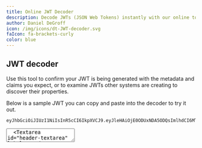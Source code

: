 ```yaml
---
title: Online JWT Decoder
description: Decode JWTs (JSON Web Tokens) instantly with our online tool. Explore JWT encoding, algorithms, and security best practices.
author: Daniel DeGroff
icon: /img/icons/dt-JWT-decoder.svg
faIcon: fa-brackets-curly
color: blue
---
```


## JWT decoder

Use this tool to confirm your JWT is being generated with the metadata and claims you expect, or to examine JWTs other systems are creating to discover their properties.

Below is a sample JWT you can copy and paste into the decoder to try it out.

```
eyJhbGciOiJIUzI1NiIsInR5cCI6IkpXVCJ9.eyJleHAiOjE0ODUxNDA5ODQsImlhdCI6MTQ4NTEzNzM4NCwiaXNzIjoiYWNtZS5jb20iLCJzdWIiOiIyOWFjMGMxOC0wYjRhLTQyY2YtODJmYy0wM2Q1NzAzMThhMWQiLCJhcHBsaWNhdGlvbklkIjoiNzkxMDM3MzQtOTdhYi00ZDFhLWFmMzctZTAwNmQwNWQyOTUyIiwicm9sZXMiOltdfQ.Mp0Pcwsz5VECK11Kf2ZZNF_SMKu5CgBeLN9ZOP04kZo
```

<form className="gap-y-6 grid grid-cols-1 mt-8">
  <Textarea id="encoded-textarea" label="Token" name="encoded-textarea" required={false} instructions="Paste a JSON web token into the text area above"/>
  <Textarea id="header-textarea" label="Header" name="header-textarea" required={false}/>
  <Textarea id="payload-textarea" label="Payload" name="payload-textarea" required={false}/>
</form>

## What is a JWT?

JSON Web Tokens (JWTs) are a widely adopted method for securely transmitting information between systems. They are compact, URL-safe tokens that consist of three parts: [a header, a payload, and a signature](https://fusionauth.io/articles/tokens/jwt-components-explained). JWTs play a crucial role in enabling stateless communication between systems by allowing the exchange of authenticated and trusted information.

One of the key benefits of JWTs is their ability to carry relevant user data in a self-contained format, eliminating the need for constant database or session checks. They are commonly used in modern web applications and APIs due to their simplicity, scalability, and compatibility with various programming languages and frameworks.

JWTs provide a secure and efficient means of verifying the authenticity and integrity of data, making them an indispensable tool in ensuring reliable communication and enabling secure access control in distributed systems.

A signed JWT contains these 3 parts:

* **A header:** which contains metadata, including information about the key used to sign the JWT.
* **A body:** which is a JSON object with an arbitrary payload; the keys of this JSON object are commonly called "claims".
* **A signature:** which is built by performing a cryptographic operation over the header and the body.

These are all Base64 URL encoded so the resulting string is safe to put in HTTP headers, cookies and elsewhere. Every signed JWT lets you verify the integrity of the JWT without contacting the signer.

## JWT encoding and decoding

In the encoding and decoding process of a JWT, the algorithm plays a crucial role in ensuring the integrity and authenticity of the token. JWTs utilize cryptographic algorithms to create and verify the signature, which is a critical component of the token.

When encoding a JWT, the algorithm is selected and specified in the header of the token. Common algorithms used for signature generation include [HMAC (Hash-based Message Authentication Code)](https://fusionauth.io/docs/v1/tech/reference/password-hashes#salted-hmac-sha-256) and [RSA (Rivest-Shamir-Adleman)](https://fusionauth.io/docs/v1/tech/reference/password-hashes#salted-hmac-sha-256). The algorithm takes the header and payload of the token, combines them, and applies a secret key or private key to generate a unique signature. This signature is appended to the JWT, creating a tamper-proof token.

During the decoding process, the algorithm specified in the JWT's header is used to verify the signature. The recipient of the token uses the corresponding secret key or public key associated with the algorithm to validate the signature. By re-computing the signature using the same algorithm, the recipient can compare it with the received signature. If they match, it indicates that the JWT has not been tampered with and that the data it contains can be trusted.

Our online JWT decoder lets you examine the contents of any JWT by pasting it into the Token form field. It’ll automatically decode the values and place the header and body into the respective fields.

The choice of algorithm depends on the specific security requirements and constraints of the system. HMAC algorithms are symmetric, meaning the same secret key is used for both encoding and decoding. RSA algorithms, on the other hand, are asymmetric, utilizing a public key for verification and a private key for signing. The algorithm used should be strong enough to resist attacks and ensure the integrity and confidentiality of the data within the JWT.

## JWT best practices

When handling JWTs, it's crucial to consider JWT security implications, especially because these tokens often hold sensitive data. One of the standard best practices for signed JWTs is to never store sensitive or personally identifiable information (PII) in the payload of a JWT. Since a keyholder can decode JWT data and then read it, storing sensitive information in the payload can expose this data if the JWT is intercepted. Always assume that your JWT can be compromised and only put non-sensitive data into its payload.

In terms of the signing key used with JWTs, it should be kept secret and secure. When using symmetric algorithms like HMAC, the same key is used for signing and verification. This secret key must be kept confidential, and its exposure can lead to severe security risks as an attacker could forge tokens. When using asymmetric algorithms like RSA, a private key signs the token and a public key verifies it. While the public key can be openly shared, the private key must be stored securely. If the private key is compromised, attackers could impersonate the server and issue their own tokens.

Another important security measure is to set short expiration times for your tokens. Long-lived or non-expiring tokens can be a major security risk if they fall into the wrong hands. By setting short expiration times, you limit the time window in which an attacker can misuse a token. Therefore, it's recommended to implement token refresh strategies that issue new tokens as needed, providing continuous access without the need for re-authentication. It's also recommended to use HTTPS for all communications involving JWTs to prevent tokens from being intercepted during transmission. Implementing these practices can significantly improve the security of your application when using JWTs.

<link rel="stylesheet" href="/css/codemirror-5.17.0.css"/>
<script src="/js/codemirror-min-5.17.0.js"></script>
<script type="text/javascript" src="/js/JWTDebugger-0.1.0.js" defer></script>
